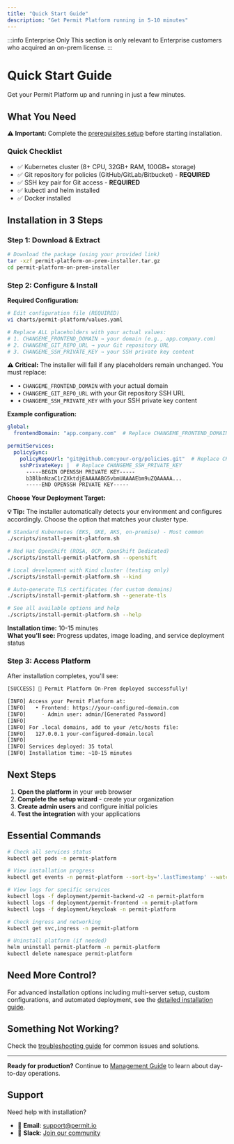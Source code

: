 ```yaml
---
title: "Quick Start Guide"
description: "Get Permit Platform running in 5-10 minutes"
---
```


:::info Enterprise Only
This section is only relevant to Enterprise customers who acquired an on-prem license.
:::

# Quick Start Guide

Get your Permit Platform up and running in just a few minutes.

## What You Need

<div className="bg-blue-50 border-l-4 border-blue-400 p-4 my-4">
  <div className="flex">
    <div className="ml-3">
      <p className="text-sm text-blue-700">
        <strong>⚠️ Important:</strong> Complete the <a href="/how-to/deploy/on-prem/prerequisites" className="underline">prerequisites setup</a> before starting installation.
      </p>
    </div>
  </div>
</div>

### Quick Checklist
- ✅ Kubernetes cluster (8+ CPU, 32GB+ RAM, 100GB+ storage)
- ✅ Git repository for policies (GitHub/GitLab/Bitbucket) - **REQUIRED**
- ✅ SSH key pair for Git access - **REQUIRED**
- ✅ kubectl and helm installed
- ✅ Docker installed

## Installation in 3 Steps

### Step 1: Download & Extract
```bash
# Download the package (using your provided link)
tar -xzf permit-platform-on-prem-installer.tar.gz
cd permit-platform-on-prem-installer
```

### Step 2: Configure & Install

**Required Configuration:**
```bash
# Edit configuration file (REQUIRED)
vi charts/permit-platform/values.yaml

# Replace ALL placeholders with your actual values:
# 1. CHANGEME_FRONTEND_DOMAIN → your domain (e.g., app.company.com)
# 2. CHANGEME_GIT_REPO_URL → your Git repository URL
# 3. CHANGEME_SSH_PRIVATE_KEY → your SSH private key content
```

<div className="bg-red-50 border-l-4 border-red-400 p-4 my-4">
  <div className="flex">
    <div className="ml-3">
      <p className="text-sm text-red-700">
        <strong>⚠️ Critical:</strong> The installer will fail if any placeholders remain unchanged. You must replace:
        <ul className="mt-2 space-y-1">
          <li>• <code>CHANGEME_FRONTEND_DOMAIN</code> with your actual domain</li>
          <li>• <code>CHANGEME_GIT_REPO_URL</code> with your Git repository SSH URL</li>
          <li>• <code>CHANGEME_SSH_PRIVATE_KEY</code> with your SSH private key content</li>
        </ul>
      </p>
    </div>
  </div>
</div>

**Example configuration:**
```yaml
global:
  frontendDomain: "app.company.com"  # Replace CHANGEME_FRONTEND_DOMAIN

permitServices:
  policySync:
    policyRepoUrl: "git@github.com:your-org/policies.git"  # Replace CHANGEME_GIT_REPO_URL
    sshPrivateKey: |  # Replace CHANGEME_SSH_PRIVATE_KEY
      -----BEGIN OPENSSH PRIVATE KEY-----
      b3BlbnNzaC1rZXktdjEAAAAABG5vbmUAAAAEbm9uZQAAAAA...
      -----END OPENSSH PRIVATE KEY-----
```

**Choose Your Deployment Target:**

<div className="bg-yellow-50 border-l-4 border-yellow-400 p-4 my-4">
  <div className="flex">
    <div className="ml-3">
      <p className="text-sm text-yellow-700">
        <strong>💡 Tip:</strong> The installer automatically detects your environment and configures accordingly. Choose the option that matches your cluster type.
      </p>
    </div>
  </div>
</div>

```bash
# Standard Kubernetes (EKS, GKE, AKS, on-premise) - Most common
./scripts/install-permit-platform.sh

# Red Hat OpenShift (ROSA, OCP, OpenShift Dedicated)
./scripts/install-permit-platform.sh --openshift

# Local development with Kind cluster (testing only)
./scripts/install-permit-platform.sh --kind

# Auto-generate TLS certificates (for custom domains)
./scripts/install-permit-platform.sh --generate-tls

# See all available options and help
./scripts/install-permit-platform.sh --help
```

<div className="bg-green-50 border-l-4 border-green-400 p-4 my-4">
  <div className="flex">
    <div className="ml-3">
      <p className="text-sm text-green-700">
        <strong>Installation time:</strong> 10-15 minutes<br/>
        <strong>What you'll see:</strong> Progress updates, image loading, and service deployment status
      </p>
    </div>
  </div>
</div>

### Step 3: Access Platform

After installation completes, you'll see:

```bash
[SUCCESS] 🎉 Permit Platform On-Prem deployed successfully!

[INFO] Access your Permit Platform at:
[INFO]   • Frontend: https://your-configured-domain.com
[INFO]     - Admin user: admin/[Generated Password]
[INFO]   
[INFO] For .local domains, add to your /etc/hosts file:
[INFO]   127.0.0.1 your-configured-domain.local
[INFO]   
[INFO] Services deployed: 35 total
[INFO] Installation time: ~10-15 minutes
```

## Next Steps

1. **Open the platform** in your web browser
2. **Complete the setup wizard** - create your organization
3. **Create admin users** and configure initial policies
4. **Test the integration** with your applications

## Essential Commands

```bash
# Check all services status
kubectl get pods -n permit-platform

# View installation progress  
kubectl get events -n permit-platform --sort-by='.lastTimestamp' --watch

# View logs for specific services
kubectl logs -f deployment/permit-backend-v2 -n permit-platform
kubectl logs -f deployment/permit-frontend -n permit-platform
kubectl logs -f deployment/keycloak -n permit-platform

# Check ingress and networking
kubectl get svc,ingress -n permit-platform

# Uninstall platform (if needed)
helm uninstall permit-platform -n permit-platform
kubectl delete namespace permit-platform
```

## Need More Control?

For advanced installation options including multi-server setup, custom configurations, and automated deployment, see the [detailed installation guide](/how-to/deploy/on-prem/installation).

## Something Not Working?

Check the [troubleshooting guide](/how-to/deploy/on-prem/troubleshooting) for common issues and solutions.

---

**Ready for production?** Continue to [Management Guide](/how-to/deploy/on-prem/management) to learn about day-to-day operations.

## Support

Need help with installation?

- 📧 **Email**: support@permit.io
- 💬 **Slack**: [Join our community](https://io.permit.io/slack)